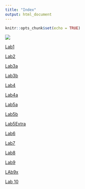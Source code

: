 ```yaml
---
title: "Index"
output: html_document
---
```


```r
knitr::opts_chunk$set(echo = TRUE)
```


![](skullpic.png)

[Lab1](Lab1_CatieKitrinosMarkup.html)

[Lab2](Lab2_CatieKitrinosMarkup.html)

[Lab3a](Lab3a_CatieKitrinosMarkup.html)

[Lab3b](Lab3b_CatieKitrinosMarkup.html)

[Lab4](Lab4_CatieKitrinosMarkup.html)

[Lab4a](Lab4a_CatieKitrinosMarkdown.html)

[Lab5a](Lab5a_CatieKitrinosMarkup.html)

[Lab5b](Lab5b_CatieKitrinosMarkup.html)

[Lab5Extra](Lab5_Extra_CatieKitrinosMarkup.html)

[Lab6](LAb6_CatieKitrinosMarkup.html)

[Lab7](Lab7_CKitrinosMarkup.Rmd)

[Lab8](Lab8_CkitrinosMarkdown.html)

[Lab9](Lab9_CKitrinosMarkdown.html)

[LAb9x](Lab9x_CKitrinosMarkdown.html)

[Lab 10](Lab10CKitrinos.html)